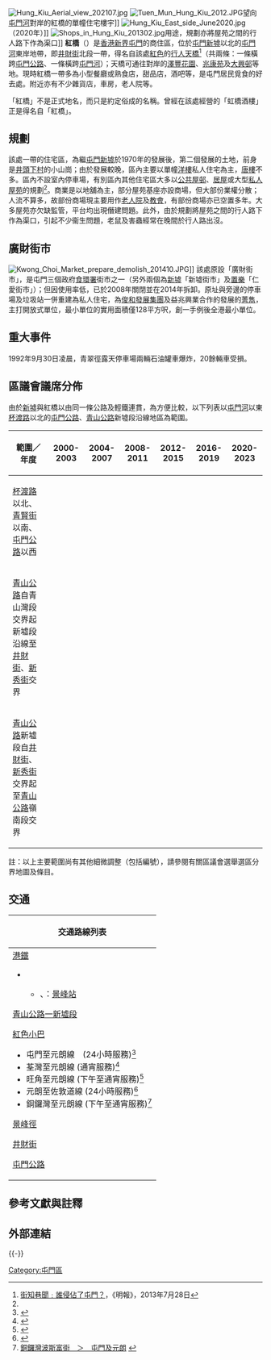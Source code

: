 {{not|紅毛橋}}
[[File:Hung_Kiu_Aerial_view_202107.jpg|thumb]]
[[File:Tuen_Mun_Hung_Kiu_2012.JPG|thumb]]望向[[屯門河|屯門河]]對岸的紅橋的單幢住宅樓宇]]
[[File:Hung_Kiu_East_side_June2020.jpg|thumb]]（2020年）]]
[[File:Shops_in_Hung_Kiu_201302.jpg|thumb]]用途，規劃亦將屋苑之間的行人路下作為渠口]]
'''紅橋'''{{notetag|有部份人受該地曾經存在的「虹橋酒樓」（Rainbow Bridge Restaurant）影響，誤稱該地爲「虹橋」。}}（{{lang-en|Hung Kiu}}{{notetag|在「紅橋」之名的源頭、該地紅色行人天橋上，有銘牌顯示「紅橋 Red Bridge」的字樣，故可確定該天橋的官方英文名稱應爲“Red Bridge”，但當「紅橋」作爲地名應用，「紅橋」二字的英文粵音拼讀“Hung Kiu”經過當地居民多年使用已經成爲約定俗成的標準英文翻譯，例如該地的巴士站都使用“Hung Kiu”作爲站名英文翻譯。}}）是[[香港|香港]][[新界|新界]][[屯門|屯門]]的商住區，位於[[屯門新墟|屯門新墟]]以北的[[屯門河|屯門河]]東岸地帶，即[[井財街|井財街]]北段一帶，得名自該處[[紅色|紅色]]的[[行人天橋|行人天橋]]<ref name="mingpao20130728">[http://www.ol.mingpao.com/cfm/style5.cfm?File=20130728/sta13/uaf1.txt 街知巷聞﹕誰侵佔了屯門？]，《明報》，2013年7月28日</ref>（共兩條：一條橫跨[[屯門公路|屯門公路]]、一條橫跨[[屯門河|屯門河]]）；天橋可通往對岸的[[澤豐花園|澤豐花園]]、[[兆康苑|兆康苑]]及[[大興邨|大興邨]]等地。現時紅橋一帶多為小型餐廳或熟食店，甜品店，酒吧等，是屯門居民覓食的好去處。附近亦有不少雜貨店，車房，老人院等。

「紅橋」不是正式地名，而只是約定俗成的名稱。曾經在該處經營的「虹橋酒樓」正是得名自「紅橋」。

==規劃==
該處一帶的住宅區，為繼[[屯門新墟|屯門新墟]]於1970年的發展後，第二個發展的土地，前身是[[井頭下村|井頭下村]]的小山崗；由於發展較晚，區內主要以單幢[[洋樓|洋樓]]私人住宅為主，[[唐樓|唐樓]]不多。區內不設室內停車場，有別區內其他住宅區大多以[[香港公共屋邨|公共屋邨]]、[[居屋|居屋]]或大型[[私人屋苑|私人屋苑]]的規劃<ref name="mingpao20130728"/>。商業是以地舖為主，部分屋苑基座亦設商場，但大部份業權分散；人流不算多，故部份商場現主要用作[[老人院|老人院]]及[[教會|教會]]，有部份商場亦已空置多年。大多屋苑亦欠缺監管，平台均出現僭建問題。此外，由於規劃將屋苑之間的行人路下作為渠口，引起不少衞生問題，老鼠及害蟲經常在晚間於行人路出沒。

==廣財街市==
[[File:Kwong_Choi_Market_prepare_demolish_201410.JPG|thumb]]]]
該處原設「廣財街市」，是屯門三個政府[[食物環境衛生署|食環署]]街市之一（另外兩個為[[屯門新墟|新墟]]「新墟街市」及[[置樂花園|置樂]]「仁愛街市」）；但因使用率低，已於2008年關閉並在2014年拆卸。原址與旁邊的停車場及垃圾站一併重建為私人住宅，為[[俊和發展集團|俊和發展集團]]及益兆興業合作的發展的[[菁雋|菁雋]]，主打開放式單位，最小單位的實用面積僅128平方呎，創一手例後全港最小單位。

==重大事件==
1992年9月30日凌晨，青翠徑露天停車場兩輛石油罐車爆炸，20餘輛車受損。

==區議會議席分佈==
由於[[屯門新墟|新墟]]與紅橋以由同一條公路及輕鐵連貫，為方便比較，以下列表以[[屯門河|屯門河]]以東[[杯渡路|杯渡路]]以北的[[屯門公路|屯門公路]]、[[青山公路|青山公路]]新墟段沿線地區為範圍。

{| class=wikitable
!範圍／年度!!2000-2003!!2004-2007!!2008-2011!!2012-2015!!2016-2019!!2020-2023
|-
|[[杯渡路|杯渡路]]以北、[[青賢街|青賢街]]以南、[[屯門公路|屯門公路]]以西||colspan=6|{{center|分散在[[屯門市中心_(選區)|屯門市中心]]選區以及[[新墟_(選區)|新墟]]選區}}
|-
|[[青山公路|青山公路]]自青山灣段交界起新墟段沿線至[[井財街|井財街]]、[[新秀街|新秀街]]交界||colspan=6|{{center|[[新墟_(選區)|新墟]]選區}}
|-
|[[青山公路|青山公路]]新墟段自[[井財街|井財街]]、[[新秀街|新秀街]]交界起至[[青山公路|青山公路]]嶺南段交界||colspan=6|{{center|[[景峰_(選區)|景峰]]選區}}
|}
註：以上主要範圍尚有其他細微調整（包括編號），請參閱有關區議會選舉選區分界地圖及條目。

==交通==
{| class="mw-collapsible mw-collapsed wikitable" style="margin: 0 auto; width: auto;" 
! 交通路線列表
|-
|
;[[港鐵|港鐵]]
*{{港铁路线标志|LRT}}
**{{港铁路线标志|614}}、{{港铁路线标志|614P}}：[[景峰站|景峰站]]

;[[青山公路#新墟段|青山公路一新墟段]]
{{九龍新界巴士簡單列表|53|62X|67M|67X|258P|261|267X|K51}}
{{大嶼山巴士簡單列表|A33X}}
{{新界專線小巴簡單列表|46}}

;[[紅色小巴|紅色小巴]]
*屯門至元朗線　(24小時服務)<ref>{{Cite web |url=http://www.16seats.net/chi/rmb/r_n60.html |title=屯門置樂花園　—　元朗元朗康樂路 |accessdate=2017-01-01 |archive-date=2016-10-02 |archive-url=https://web.archive.org/web/20161002070146/http://www.16seats.net/chi/rmb/r_n60.html |dead-url=yes }}</ref>
*荃灣至元朗線 (通宵服務)<ref>{{Cite web |url=http://www.16seats.net/chi/rmb/r_n53.html |title=荃灣荃灣千色匯　＞　屯門及元朗 |access-date=2017-01-01 |archive-url=https://web.archive.org/web/20170202132310/http://www.16seats.net/chi/rmb/r_n53.html |archive-date=2017-02-02 |dead-url=yes }}</ref>
*旺角至元朗線 (下午至通宵服務)<ref>{{Cite web |url=http://www.16seats.net/chi/rmb/r_kn60.html |title=旺角新填地街　＞　屯門及元朗 |access-date=2017-01-01 |archive-url=https://web.archive.org/web/20161229134419/http://www.16seats.net/chi/rmb/r_kn60.html |archive-date=2016-12-29 |dead-url=yes }}</ref>
*元朗至佐敦道線 (24小時服務)<ref>{{Cite web |url=http://www.16seats.net/chi/rmb/r_kn68.html |title=佐敦道白加士街　—　屯門及元朗 |access-date=2017-01-01 |archive-url=https://web.archive.org/web/20170128123953/http://www.16seats.net/chi/rmb/r_kn68.html |archive-date=2017-01-28 |dead-url=yes }}</ref>
*銅鑼灣至元朗線 (下午至通宵服務)<ref>[http://www.16seats.net/chi/rmb/r_hn68.html 銅鑼灣波斯富街　＞　屯門及元朗] {{webarchive|url=https://web.archive.org/web/20161002081352/http://www.16seats.net/chi/rmb/r_hn68.html |date=2016-10-02 }}</ref>

;[[景峰徑|景峰徑]]
{{新界專線小巴簡單列表|46A}}

;[[井財街|井財街]]
{{九龍新界巴士簡單列表|53|K51}}

;[[屯門公路|屯門公路]]
{{九龍新界巴士簡單列表|58M|58X|63X|68A|258A|258S|260X|261X|B3|B3M|B3X|N260}}
{{過海隧道巴士簡單列表|960|960A|960B|960C|960P|960X|P960|N969}}
{{大嶼山巴士簡單列表|A36|E36A|E37C|N30|NA36|NA37}}
{{新界專線小巴簡單列表|44|44B1|606S}}
|}

== 參考文獻與註釋 ==
{{reflist}}	
{{NoteFoot}}

== 外部連結 ==
{{-}}
{{屯門區}}

[[Category:屯門區|Category:屯門區]]